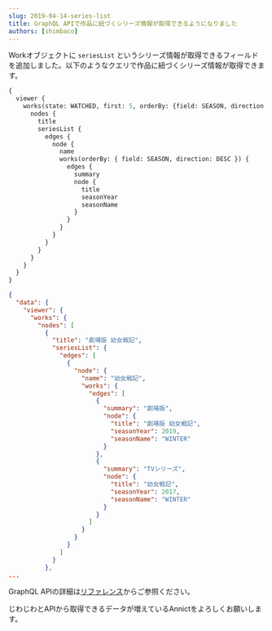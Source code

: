 ```yaml
---
slug: 2019-04-14-series-list
title: GraphQL APIで作品に紐づくシリーズ情報が取得できるようになりました
authors: [shimbaco]
---
```


Workオブジェクトに `seriesList` というシリーズ情報が取得できるフィールドを追加しました。以下のようなクエリで作品に紐づくシリーズ情報が取得できます。

```graphql
{
  viewer {
    works(state: WATCHED, first: 5, orderBy: {field: SEASON, direction: DESC}) {
      nodes {
        title
        seriesList {
          edges {
            node {
              name
              works(orderBy: { field: SEASON, direction: DESC }) {
                edges {
                  summary
                  node {
                    title
                    seasonYear
                    seasonName
                  }
                }
              }
            }
          }
        }
      }
    }
  }
}
```

```json
{
  "data": {
    "viewer": {
      "works": {
        "nodes": [
          {
            "title": "劇場版 幼女戦記",
            "seriesList": {
              "edges": [
                {
                  "node": {
                    "name": "幼女戦記",
                    "works": {
                      "edges": [
                        {
                          "summary": "劇場版",
                          "node": {
                            "title": "劇場版 幼女戦記",
                            "seasonYear": 2019,
                            "seasonName": "WINTER"
                          }
                        },
                        {
                          "summary": "TVシリーズ",
                          "node": {
                            "title": "幼女戦記",
                            "seasonYear": 2017,
                            "seasonName": "WINTER"
                          }
                        }
                      ]
                    }
                  }
                }
              ]
            }
          },
...
```

GraphQL APIの詳細は<a href="/docs/graphql-api/beta/reference/" target="_blank">リファレンス</a>からご参照ください。

じわじわとAPIから取得できるデータが増えているAnnictをよろしくお願いします。
